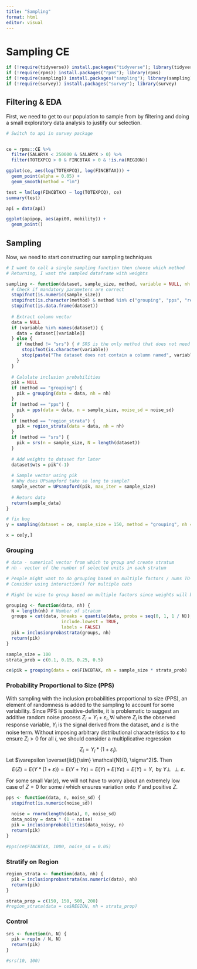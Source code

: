 ```yaml
---
title: "Sampling"
format: html
editor: visual
---
```


# Sampling CE

```r
if (!require(tidyverse)) install.packages("tidyverse"); library(tidyverse)
if (!require(rpms)) install.packages("rpms"); library(rpms)
if (!require(sampling)) install.packages("sampling"); library(sampling)
if (!require(survey)) install.packages("survey"); library(survey)
```

## Filtering & EDA

First, we need to get to our population to sample from by filtering and doing a small exploratory data analysis to justify our selection.

```r
# Switch to api in survey package


ce = rpms::CE %>%
  filter(SALARYX < 250000 & SALARYX > 0) %>%
  filter(TOTEXPCQ > 0 & FINCBTAX > 0 & !is.na(REGION))

ggplot(ce, aes(log(TOTEXPCQ), log(FINCBTAX))) + 
  geom_point(alpha = 0.05) + 
  geom_smooth(method = "lm")

test = lm(log(FINCBTAX) ~ log(TOTEXPCQ), ce)
summary(test)
```

```r
api = data(api)

ggplot(apipop, aes(api00, mobility)) + 
  geom_point()
```

## Sampling

Now, we need to start constructing our sampling techniques

```r
# I want to call a single sampling function then choose which method
# Returning, I want the sampled dataframe with weights

sampling <- function(dataset, sample_size, method, variable = NULL, nh = NULL, noise_sd = NULL) {
  # Check if mandatory parameters are correct
  stopifnot(is.numeric(sample_size)) 
  stopifnot(is.character(method) & method %in% c("grouping", "pps", "region_strata", "srs"))
  stopifnot(is.data.frame(dataset))
  
  # Extract column vector
  data = NULL
  if (variable %in% names(dataset)) {
    data = dataset[[variable]]
  } else {
    if (method != "srs") { # SRS is the only method that does not need a variable
      stopifnot(is.character(variable))
      stop(paste("The dataset does not contain a column named", variable))
    }
  }
  
  # Calulate inclusion probabilities
  pik = NULL
  if (method == "grouping") {
    pik = grouping(data = data, nh = nh)
  } 
  if (method == "pps") {
    pik = pps(data = data, n = sample_size, noise_sd = noise_sd)
  } 
  if (method == "region_strata") {
    pik = region_strata(data = data, nh = nh)
  } 
  if (method == "srs") {
    pik = srs(n = sample_size, N = length(dataset))
  }
  
  # Add weights to dataset for later
  dataset$wts = pik^(-1)
  
  # Sample vector using pik
  # Why does UPsampford take so long to sample?
  sample_vector = UPsampford(pik, max_iter = sample_size)
  
  # Return data
  return(sample_data)
}

# fix bug
y = sampling(dataset = ce, sample_size = 150, method = "grouping", nh = c(10, 15, 25, 50), variable = "FINCBTAX", noise_sd = 0.05)

x = ce[y,]
```

### Grouping

```r
# data - numerical vector from which to group and create stratum
# nh - vector of the number of selected units in each stratum

# People might want to do grouping based on multiple factors / nums TO-DO
# Consider using interaction() for multiple cuts

# Might be wise to group based on multiple factors since weights will be very large

grouping <- function(data, nh) {
  N = length(nh) # Number of stratum
  groups = cut(data, breaks = quantile(data, probs = seq(0, 1, 1 / N)),
                     include.lowest = TRUE,
                     labels = FALSE)
  pik = inclusionprobastrata(groups, nh)
  return(pik)
}

sample_size = 100
strata_prob = c(0.1, 0.15, 0.25, 0.5)

ce$pik = grouping(data = ce$FINCBTAX, nh = sample_size * strata_prob)
```

### Probability Proportional to Size (PPS)

With sampling with the inclusion probabilities proportional to size (PPS), an element of randomness is added to the sampling to account for some variability. Since PPS is positive-definite, it is problematic to suggest an additive random noise process $Z_i = Y_i + \varepsilon_i, \forall i$ where $Z_i$ is the observed response variable, $Y_i$ is the signal derived from the dataset, and $\varepsilon$ is the noise term. Without imposing arbitrary distributional characteristics to $\varepsilon$ to ensure $Z_i > 0$ for all $i$, we should consider a multiplicative regression $$Z_i = Y_i * (1 + \varepsilon_i).$$ Let $\varepsilon \overset{iid}{\sim} \mathcal{N}(0, \sigma^2)$. Then $$E(Z) = E(Y * (1 + \varepsilon)) = E(Y + Y \varepsilon) = E(Y) + E(Y \varepsilon) = E(Y) = Y, \text{ by } Y \perp\!\!\!\!\perp \varepsilon.$$

```{=tex}
\begin{align*}
  \text{Var}(Z) &= \text{Var}(Y * (1 + \varepsilon)) \\ 
  &= \text{Var}(Y) + \text{Var}(Y \varepsilon) + 2 \text{Cov}(Y, Y \varepsilon).
\end{align*}
```
```{=tex}
\begin{equation*}
  \text{Cov}(Y, Y \varepsilon) = E(Y^2 \varepsilon) - E(Y)^2 E(\varepsilon) = E(Y^2) E(\varepsilon) = 0
\end{equation*}
```
```{=tex}
\begin{align*}
  \text{Var}(Y \epsilon) &= \text{Var}(E(Y \varepsilon \mid Y)) + E(\text{Var}(Y \epsilon \mid Y)) \\
  &= \text{Var}(Y E(\varepsilon \mid Y)) + E(Y^2 \text{Var}(\varepsilon \mid Y)) \\
  &= \text{Var}(Y E(\varepsilon)) + E(Y^2 \text{Var}(\varepsilon)) \\
  &= E(\varepsilon)^2 \text{Var}(Y) + E(Y^2) \text{Var}(\varepsilon) \\
  &= E(Y^2) \text{Var}(\varepsilon).
\end{align*}
```
```{=tex}
\begin{align*}
  \text{Var}(Z) &= \text{Var}(Y) + \text{Var}(Y \varepsilon) + 2 \text{Cov}(Y, Y \varepsilon) \\
  &= \text{Var}(Y) + E(Y^2) \text{Var}(\varepsilon).
\end{align*}
```
For some small Var$(\varepsilon)$, we will not have to worry about an extremely low case of $Z = 0$ for some $i$ which ensures variation onto $Y$ and positive $Z$.

```r
pps <- function(data, n, noise_sd) {
  stopifnot(is.numeric(noise_sd))
  
  noise = rnorm(length(data), 0, noise_sd)
  data_noisy = data * (1 + noise)
  pik = inclusionprobabilities(data_noisy, n)
  return(pik)
}

#pps(ce$FINCBTAX, 1000, noise_sd = 0.05)
```

### Stratify on Region

```r
region_strata <- function(data, nh) {
  pik = inclusionprobastrata(as.numeric(data), nh)
  return(pik)
}

strata_prop = c(150, 150, 500, 200)
#region_strata(data = ce$REGION, nh = strata_prop)
```

### Control

```r
srs <- function(n, N) {
  pik = rep(n / N, N)
  return(pik)
}

#srs(10, 100)
```
